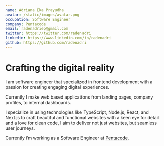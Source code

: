 ---
name: Adriana Eka Prayudha
avatar: /static/images/avatar.png
occupation: Software Engineer
company: Pentacode
email: radenadriep@gmail.com
twitter: https://twitter.com/radenadri
linkedin: https://www.linkedin.com/in/radenadri
github: https://github.com/radenadri
---

# Crafting the digital reality

I am software engineer that specialized in frontend development with a passion for creating engaging digital experiences.

Currently I make web based applications from landing pages, company profiles, to internal dashboards.

I specialize in using technologies like TypeScript, Node.js, React, and Next.js to craft beautiful and functional websites with a keen eye for detail and a love for clean code, I aim to deliver not just websites, but seamless user journeys.

Currently i’m working as a Software Engineer at [Pentacode](https://pentacode.id).
